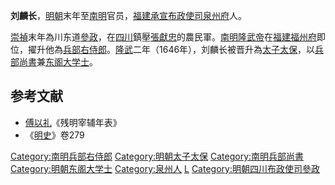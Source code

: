 '''刘麟长'''，[[明朝|明朝]]末年至[[南明|南明]]官员，[[福建承宣布政使司|福建承宣布政使司]][[泉州府|泉州府]]人。

[[崇禎|崇禎]]末年為川东道[[參政|參政]]，在[[四川|四川]]鎮壓[[張獻忠|張獻忠]]的農民軍。[[南明|南明]][[隆武帝|隆武帝]]在[[福建|福建]][[福州府|福州府]]即位，擢升他為[[兵部右侍郎|兵部右侍郎]]。[[隆武|隆武]]二年（1646年），刘麟长被晋升為[[太子太保|太子太保]]，以[[兵部尚書|兵部尚書]]兼[[东阁大学士|东阁大学士]]。
==参考文献==
*[[傅以礼|傅以礼]]《残明宰辅年表》
*《[[明史|明史]]》卷279
{{DEFAULTSORT:L刘}}

[[Category:南明兵部右侍郎|Category:南明兵部右侍郎]]
[[Category:明朝太子太保|Category:明朝太子太保]]
[[Category:南明兵部尚書|Category:南明兵部尚書]]
[[Category:明朝东阁大学士|Category:明朝东阁大学士]]
[[Category:泉州人|Category:泉州人]]
[[Category:刘姓|L]]
[[Category:明朝四川布政使司參政|Category:明朝四川布政使司參政]]